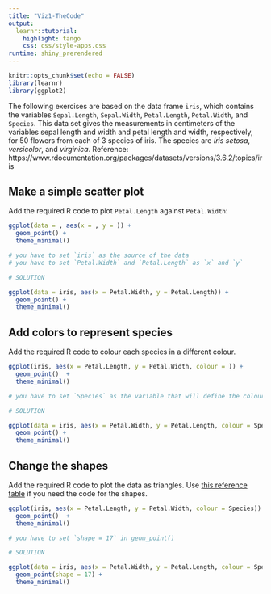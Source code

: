 ---
title: "Viz1-TheCode"
output:
  learnr::tutorial:
    highlight: tango
    css: css/style-apps.css
runtime: shiny_prerendered
---



```{r setup, include=FALSE}
knitr::opts_chunk$set(echo = FALSE)
library(learnr)
library(ggplot2)

```

The following exercises are based on the data frame `iris`, which contains the variables `Sepal.Length`, `Sepal.Width`, `Petal.Length`, `Petal.Width`, and `Species`. This data set gives the measurements in centimeters of the variables sepal length and width and petal length and width, respectively, for 50 flowers from each of 3 species of iris. The species are *Iris setosa*, *versicolor*, and *virginica*. Reference: https://www.rdocumentation.org/packages/datasets/versions/3.6.2/topics/iris

## Make a simple scatter plot

Add the required R code to plot `Petal.Length` against `Petal.Width`:

```{r ex1, exercise=TRUE}
ggplot(data = , aes(x = , y = )) +
  geom_point() +
  theme_minimal()

```

```{r ex1-hint}
# you have to set `iris` as the source of the data
# you have to set `Petal.Width` and `Petal.Length` as `x` and `y`

```

```{r ex1-solution}
# SOLUTION

ggplot(data = iris, aes(x = Petal.Width, y = Petal.Length)) +
  geom_point() +
  theme_minimal()

```

## Add colors to represent species

Add the required R code to colour each species in a different colour.

```{r ex2, exercise=TRUE}
ggplot(iris, aes(x = Petal.Length, y = Petal.Width, colour = )) +
  geom_point()  +
  theme_minimal()

```

```{r ex2-hint}
# you have to set `Species` as the variable that will define the colour in aes()

```

```{r ex2-solution}
# SOLUTION

ggplot(data = iris, aes(x = Petal.Width, y = Petal.Length, colour = Species)) +
  geom_point() +
  theme_minimal()

```

## Change the shapes 

Add the required R code to plot the data as triangles.
Use [this reference table](https://lh3.googleusercontent.com/proxy/oqsNQ84iXiqOyhYu4Tpv7wqCtbvUn12MOF-CoOyvYzX9zMkbpFwgtWkTx3WBX2I5kuBOAx6xnzhJSYoKxG6h7_Q9os9XBEHyVCQPwBZkwRab7FsVqF2z-CR9CaRRwmGxnmUSIS_83Ws) if you need the code for the shapes.

```{r ex3, exercise=TRUE}
ggplot(iris, aes(x = Petal.Length, y = Petal.Width, colour = Species)) +
  geom_point()  +
  theme_minimal()

```

```{r ex3-hint}
# you have to set `shape = 17` in geom_point()

```

```{r ex3-solution}
# SOLUTION

ggplot(data = iris, aes(x = Petal.Width, y = Petal.Length, colour = Species)) +
  geom_point(shape = 17) +
  theme_minimal()

```